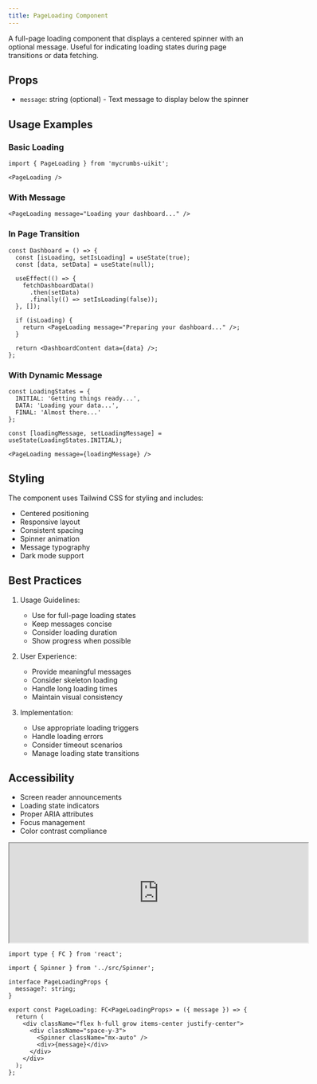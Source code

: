 ```yaml
---
title: PageLoading Component
---
```


A full-page loading component that displays a centered spinner with an optional message. Useful for indicating loading states during page transitions or data fetching.

## Props

- `message`: string (optional) - Text message to display below the spinner

## Usage Examples

### Basic Loading
```tsx
import { PageLoading } from 'mycrumbs-uikit';

<PageLoading />
```

### With Message
```tsx
<PageLoading message="Loading your dashboard..." />
```

### In Page Transition
```tsx
const Dashboard = () => {
  const [isLoading, setIsLoading] = useState(true);
  const [data, setData] = useState(null);

  useEffect(() => {
    fetchDashboardData()
      .then(setData)
      .finally(() => setIsLoading(false));
  }, []);

  if (isLoading) {
    return <PageLoading message="Preparing your dashboard..." />;
  }

  return <DashboardContent data={data} />;
};
```

### With Dynamic Message
```tsx
const LoadingStates = {
  INITIAL: 'Getting things ready...',
  DATA: 'Loading your data...',
  FINAL: 'Almost there...'
};

const [loadingMessage, setLoadingMessage] = useState(LoadingStates.INITIAL);

<PageLoading message={loadingMessage} />
```

## Styling

The component uses Tailwind CSS for styling and includes:
- Centered positioning
- Responsive layout
- Consistent spacing
- Spinner animation
- Message typography
- Dark mode support

## Best Practices

1. Usage Guidelines:
   - Use for full-page loading states
   - Keep messages concise
   - Consider loading duration
   - Show progress when possible

2. User Experience:
   - Provide meaningful messages
   - Consider skeleton loading
   - Handle long loading times
   - Maintain visual consistency

3. Implementation:
   - Use appropriate loading triggers
   - Handle loading errors
   - Consider timeout scenarios
   - Manage loading state transitions

## Accessibility

- Screen reader announcements
- Loading state indicators
- Proper ARIA attributes
- Focus management
- Color contrast compliance

<iframe 
  src="https://example.com" 
  width="600" 
  height="200"
  className="flex rounded-xl"

></iframe>

```tsx
import type { FC } from 'react';

import { Spinner } from '../src/Spinner';

interface PageLoadingProps {
  message?: string;
}

export const PageLoading: FC<PageLoadingProps> = ({ message }) => {
  return (
    <div className="flex h-full grow items-center justify-center">
      <div className="space-y-3">
        <Spinner className="mx-auto" />
        <div>{message}</div>
      </div>
    </div>
  );
};
